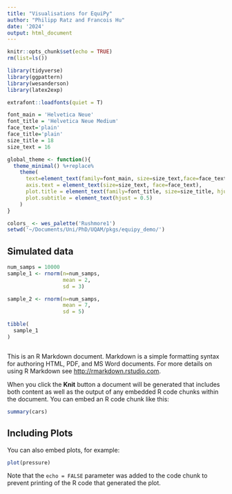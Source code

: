```yaml
---
title: "Visualisations for EquiPy"
author: "Philipp Ratz and Francois Hu"
date: '2024'
output: html_document
---
```


```r
knitr::opts_chunk$set(echo = TRUE)
rm(list=ls())

library(tidyverse)
library(ggpattern)
library(wesanderson)
library(latex2exp)

extrafont::loadfonts(quiet = T)

font_main = 'Helvetica Neue'
font_title = 'Helvetica Neue Medium'
face_text='plain'
face_title='plain'
size_title = 18
size_text = 16

global_theme <- function(){
  theme_minimal() %+replace%
    theme(
      text=element_text(family=font_main, size=size_text,face=face_text),
      axis.text = element_text(size=size_text, face=face_text), 
      plot.title = element_text(family=font_title, size=size_title, hjust = 0.5),
      plot.subtitle = element_text(hjust = 0.5)
    )
}

colors_ <- wes_palette('Rushmore1')
setwd('~/Documents/Uni/PhD/UQAM/pkgs/equipy_demo/')

```

## Simulated data

```r
num_samps = 10000
sample_1 <- rnorm(n=num_samps, 
                  mean = 2, 
                  sd = 3)

sample_2 <- rnorm(n=num_samps, 
                  mean = 7, 
                  sd = 5)

tibble(
  sample_1
)



```

This is an R Markdown document. Markdown is a simple formatting syntax for authoring HTML, PDF, and MS Word documents. For more details on using R Markdown see <http://rmarkdown.rstudio.com>.

When you click the **Knit** button a document will be generated that includes both content as well as the output of any embedded R code chunks within the document. You can embed an R code chunk like this:

```r
summary(cars)
```

## Including Plots

You can also embed plots, for example:

```r
plot(pressure)
```

Note that the `echo = FALSE` parameter was added to the code chunk to prevent printing of the R code that generated the plot.
